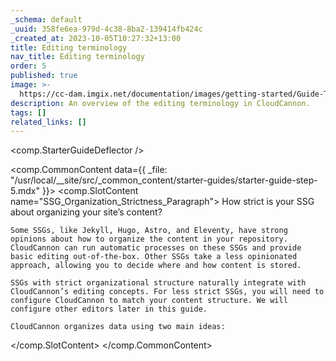 ```yaml
---
_schema: default
_uuid: 358fe6ea-979d-4c38-8ba2-139414fb424c
_created_at: 2023-10-05T10:27:32+13:00
title: Editing terminology
nav_title: Editing terminology
order: 5
published: true
image: >-
  https://cc-dam.imgix.net/documentation/images/getting-started/Guide-Thumbnails/CloudCannon-Getting-Started-Thumbnail-Universal.png
description: An overview of the editing terminology in CloudCannon.
tags: []
related_links: []
---
```

<comp.StarterGuideDeflector />

<comp.CommonContent data={{ _file: "/usr/local/__site/src/_common_content/starter-guides/starter-guide-step-5.mdx" }}>
  <comp.SlotContent name="SSG_Organization_Strictness_Paragraph">
    How strict is your SSG about organizing your site’s content?

    Some SSGs, like Jekyll, Hugo, Astro, and Eleventy, have strong opinions about how to organize the content in your repository. CloudCannon can run automatic processes on these SSGs and provide basic editing out-of-the-box. Other SSGs take a less opinionated approach, allowing you to decide where and how content is stored.

    SSGs with strict organizational structure naturally integrate with CloudCannon’s editing concepts. For less strict SSGs, you will need to configure CloudCannon to match your content structure. We will configure other editors later in this guide.

    CloudCannon organizes data using two main ideas:
  </comp.SlotContent>
</comp.CommonContent>